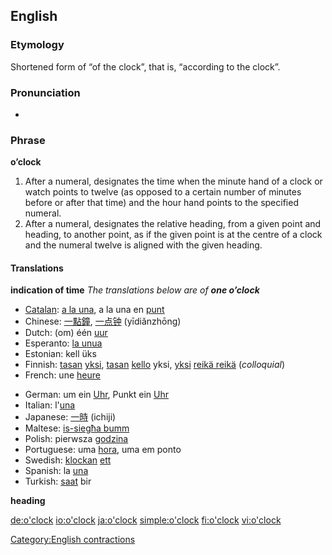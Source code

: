==English==

===Etymology===
Shortened form of “of the clock”, that is, “according to the clock”.

===Pronunciation===
*{{audio|en-us-o'clock.ogg|Audio (US)}}

===Phrase===
'''o’clock'''

# After a numeral, designates the time when the minute hand of a clock or watch points to twelve (as opposed to a certain number of minutes before or after that time) and the hour hand points to the specified numeral.
# After a numeral, designates the relative heading, from a given point and heading, to another point, as if the given point is at the centre of a clock and the numeral twelve is aligned with the given heading.

====Translations====
'''indication of time''' ''The translations below are of '''one o’clock'''''
{{top}}
*[[Catalan]]: [[a la una]], a la una en [[punt]]
*Chinese: [[一點鐘]], [[一点钟]] (yīdiǎnzhōng)
*Dutch: (om) één [[uur]]
*Esperanto: [[la unua]]
*Estonian: kell üks
*Finnish: [[tasan]] [[yksi]], [[tasan]] [[kello]] yksi, [[yksi]] [[reikä reikä]] (''colloquial'')
*French: une [[heure]]
{{mid}}
*German: um ein [[Uhr]], Punkt ein [[Uhr]]
*Italian: l'[[una#Italian|una]]
*Japanese: [[一]][[時]] (ichiji)
*Maltese: [[is-siegħa bumm]]
*Polish: pierwsza [[godzina]]
*Portuguese: uma [[hora]], uma em ponto
*Swedish: [[klockan]] [[ett]]
*Spanish: la [[una#Spanish|una]]
*Turkish: [[saat]] bir
{{bottom}}

'''heading'''
{{top}}
{{mid}}
{{bottom}}

[[Category:English contractions]]

[[de:o'clock]]
[[io:o'clock]]
[[ja:o'clock]]
[[simple:o'clock]]
[[fi:o'clock]]
[[vi:o'clock]]